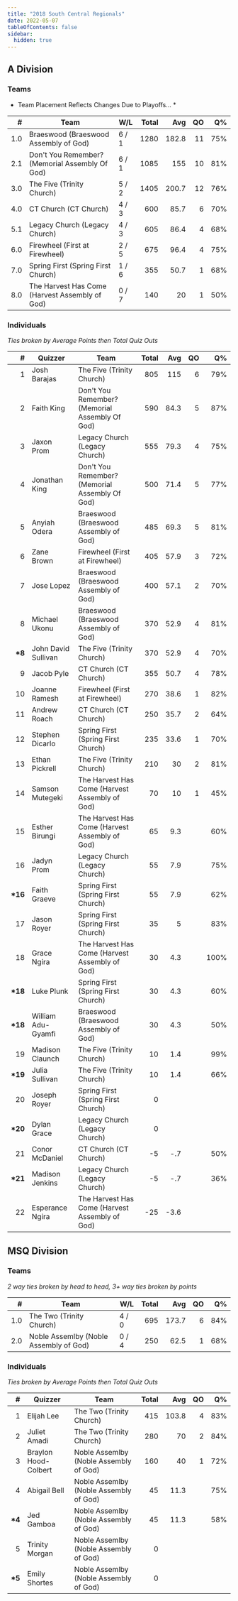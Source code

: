 ```yaml
---
title: "2018 South Central Regionals"
date: 2022-05-07
tableOfContents: false
sidebar:
  hidden: true
---
```


## A Division

### Teams

* Team Placement Reflects Changes Due to Playoffs... *

|    # | Team                                           | W/L   | Total |   Avg |   QO |   Q% |
| ---: | ---------------------------------------------- | ----- | ----: | ----: | ---: | ---: |
|  1.0 | Braeswood (Braeswood Assembly of God)          | 6 / 1 |  1280 | 182.8 |   11 |  75% |
|  2.1 | Don't You Remember? (Memorial Assembly Of God) | 6 / 1 |  1085 |   155 |   10 |  81% |
|  3.0 | The Five (Trinity Church)                      | 5 / 2 |  1405 | 200.7 |   12 |  76% |
|  4.0 | CT Church (CT Church)                          | 4 / 3 |   600 |  85.7 |    6 |  70% |
|  5.1 | Legacy Church (Legacy Church)                  | 4 / 3 |   605 |  86.4 |    4 |  68% |
|  6.0 | Firewheel (First at Firewheel)                 | 2 / 5 |   675 |  96.4 |    4 |  75% |
|  7.0 | Spring First (Spring First Church)             | 1 / 6 |   355 |  50.7 |    1 |  68% |
|  8.0 | The Harvest Has Come (Harvest Assembly of God) | 0 / 7 |   140 |    20 |    1 |  50% |

### Individuals

*Ties broken by Average Points then Total Quiz Outs*

|        # | Quizzer             | Team                                           | Total |  Avg |   QO |   Q% |
| -------: | ------------------- | ---------------------------------------------- | ----: | ---: | ---: | ---: |
|        1 | Josh Barajas        | The Five (Trinity Church)                      |   805 |  115 |    6 |  79% |
|        2 | Faith King          | Don't You Remember? (Memorial Assembly Of God) |   590 | 84.3 |    5 |  87% |
|        3 | Jaxon Prom          | Legacy Church (Legacy Church)                  |   555 | 79.3 |    4 |  75% |
|        4 | Jonathan King       | Don't You Remember? (Memorial Assembly Of God) |   500 | 71.4 |    5 |  77% |
|        5 | Anyiah Odera        | Braeswood (Braeswood Assembly of God)          |   485 | 69.3 |    5 |  81% |
|        6 | Zane Brown          | Firewheel (First at Firewheel)                 |   405 | 57.9 |    3 |  72% |
|        7 | Jose Lopez          | Braeswood (Braeswood Assembly of God)          |   400 | 57.1 |    2 |  70% |
|        8 | Michael Ukonu       | Braeswood (Braeswood Assembly of God)          |   370 | 52.9 |    4 |  81% |
|  **\*8** | John David Sullivan | The Five (Trinity Church)                      |   370 | 52.9 |    4 |  70% |
|        9 | Jacob Pyle          | CT Church (CT Church)                          |   355 | 50.7 |    4 |  78% |
|       10 | Joanne Ramesh       | Firewheel (First at Firewheel)                 |   270 | 38.6 |    1 |  82% |
|       11 | Andrew Roach        | CT Church (CT Church)                          |   250 | 35.7 |    2 |  64% |
|       12 | Stephen Dicarlo     | Spring First (Spring First Church)             |   235 | 33.6 |    1 |  70% |
|       13 | Ethan Pickrell      | The Five (Trinity Church)                      |   210 |   30 |    2 |  81% |
|       14 | Samson Mutegeki     | The Harvest Has Come (Harvest Assembly of God) |    70 |   10 |    1 |  45% |
|       15 | Esther Birungi      | The Harvest Has Come (Harvest Assembly of God) |    65 |  9.3 |      |  60% |
|       16 | Jadyn Prom          | Legacy Church (Legacy Church)                  |    55 |  7.9 |      |  75% |
| **\*16** | Faith Graeve        | Spring First (Spring First Church)             |    55 |  7.9 |      |  62% |
|       17 | Jason Royer         | Spring First (Spring First Church)             |    35 |    5 |      |  83% |
|       18 | Grace Ngira         | The Harvest Has Come (Harvest Assembly of God) |    30 |  4.3 |      | 100% |
| **\*18** | Luke Plunk          | Spring First (Spring First Church)             |    30 |  4.3 |      |  60% |
| **\*18** | William Adu-Gyamfi  | Braeswood (Braeswood Assembly of God)          |    30 |  4.3 |      |  50% |
|       19 | Madison Claunch     | The Five (Trinity Church)                      |    10 |  1.4 |      |  99% |
| **\*19** | Julia Sullivan      | The Five (Trinity Church)                      |    10 |  1.4 |      |  66% |
|       20 | Joseph Royer        | Spring First (Spring First Church)             |     0 |      |      |      |
| **\*20** | Dylan Grace         | Legacy Church (Legacy Church)                  |     0 |      |      |      |
|       21 | Conor McDaniel      | CT Church (CT Church)                          |    -5 |  -.7 |      |  50% |
| **\*21** | Madison Jenkins     | Legacy Church (Legacy Church)                  |    -5 |  -.7 |      |  36% |
|       22 | Esperance Ngira     | The Harvest Has Come (Harvest Assembly of God) |   -25 | -3.6 |      |      |

## MSQ Division

### Teams

*2 way ties broken by head to head, 3+ way ties broken by points*

|    # | Team                                   | W/L   | Total |   Avg |   QO |   Q% |
| ---: | -------------------------------------- | ----- | ----: | ----: | ---: | ---: |
|  1.0 | The Two (Trinity Church)               | 4 / 0 |   695 | 173.7 |    6 |  84% |
|  2.0 | Noble Assemlby (Noble Assembly of God) | 0 / 4 |   250 |  62.5 |    1 |  68% |

### Individuals

*Ties broken by Average Points then Total Quiz Outs*

|       # | Quizzer              | Team                                   | Total |   Avg |   QO |   Q% |
| ------: | -------------------- | -------------------------------------- | ----: | ----: | ---: | ---: |
|       1 | Elijah Lee           | The Two (Trinity Church)               |   415 | 103.8 |    4 |  83% |
|       2 | Juliet Amadi         | The Two (Trinity Church)               |   280 |    70 |    2 |  84% |
|       3 | Braylon Hood-Colbert | Noble Assemlby (Noble Assembly of God) |   160 |    40 |    1 |  72% |
|       4 | Abigail Bell         | Noble Assemlby (Noble Assembly of God) |    45 |  11.3 |      |  75% |
| **\*4** | Jed Gamboa           | Noble Assemlby (Noble Assembly of God) |    45 |  11.3 |      |  58% |
|       5 | Trinity Morgan       | Noble Assemlby (Noble Assembly of God) |     0 |       |      |      |
| **\*5** | Emily Shortes        | Noble Assemlby (Noble Assembly of God) |     0 |       |      |      |
